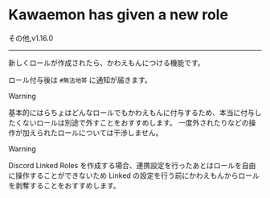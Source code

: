
# Kawaemon has given a new role

<FeatureBadge>その他</FeatureBadge>,<VersionBadge>v1.16.0</VersionBadge>

---

新しくロールが作成されたら、かわえもんにつける機能です。

ロール付与後は `#無法地帯` に通知が届きます。

> [!WARNING]
>
> 基本的にはらちょはどんなロールでもかわえもんに付与するため、本当に付与したくないロールは別途で外すことをおすすめします。
> 一度外されたりなどの操作が加えられたロールについては干渉しません。

> [!WARNING]
>
> Discord Linked Roles を作成する場合、連携設定を行ったあとはロールを自由に操作することができないため Linked の設定を行う前にかわえもんからロールを剥奪することをおすすめします。

